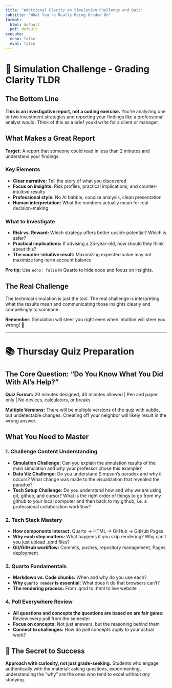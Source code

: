 ```yaml
---
title: "Additional Clarity on Simulation Challenge and Quiz"
subtitle: "What You're Really Being Graded On"
format:
  html: default
  pdf: default
execute:
  echo: false
  eval: false
---
```


# 🎯 Simulation Challenge - Grading Clarity TLDR

## The Bottom Line

**This is an investigative report, not a coding exercise.** You're analyzing one or two investment strategies and reporting your findings like a professional analyst would. Think of this as a brief you'd write for a client or manager.

## What Makes a Great Report

**Target:** A report that someone could read in less than 2 minutes and understand your findings.

### Key Elements
- **Clear narrative:** Tell the story of what you discovered
- **Focus on insights:** Risk profiles, practical implications, and counter-intuitive results
- **Professional style:** No AI babble, concise analysis, clean presentation
- **Human interpretation:** What the numbers actually mean for real decision-making

### What to Investigate
- **Risk vs. Reward:** Which strategy offers better upside potential? Which is safer?
- **Practical implications:** If advising a 25-year-old, how should they think about this?
- **The counter-intuitive result:** Maximizing expected value may not maximize long-term account balance

**Pro tip:** Use `echo: false` in Quarto to hide code and focus on insights.

## The Real Challenge

The technical simulation is just the tool. The real challenge is interpreting what the results mean and communicating those insights clearly and compellingly to someone.

**Remember:** Simulation will steer you right even when intuition will steer you wrong! 🎲

---

# 📚 Thursday Quiz Preparation

## The Core Question: "Do You Know What You Did With AI's Help?"

**Quiz Format:** 20 minutes designed, 40 minutes allowed | Pen and paper only | No devices, calculators, or breaks

**Multiple Versions:** There will be multiple versions of the quiz with subtle, but undetectable changes. Cheating off your neighbor will likely result in the wrong answer.

## What You Need to Master

### 1. Challenge Content Understanding

- **Simulation Challenge:** Can you explain the simulation results of the main simulation and why your professor chose this example?
- **Data Viz Challenge:** Do you understand Simpson's paradox and why it occurs?  What change was made to the visualization that revealed the paradox?
- **Tech Setup Challenge:** Do you understand how and why we are using git, github, and cursor?  What is the right order of things to go from my github to your local computer and then back to my github, i.e. a professional collaboration workflow?

### 2. Tech Stack Mastery

- **How components interact:** Quarto → HTML → GitHub → GitHub Pages
- **Why each step matters:** What happens if you skip rendering? Why can't you just upload .qmd files?
- **Git/GitHub workflow:** Commits, pushes, repository management, Pages deployment

### 3. Quarto Fundamentals

- **Markdown vs. Code chunks:** When and why do you use each?
- **Why `quarto render` is essential:** What does it do that browsers can't?
- **The rendering process:** From .qmd to .html to live website

### 4. Poll Everywhere Review

- **All questions and concepts the questions are based on are fair game:** Review every poll from the semester
- **Focus on concepts:** Not just answers, but the reasoning behind them
- **Connect to challenges:** How do poll concepts apply to your actual work?

## 🎯 The Secret to Success

**Approach with curiosity, not just grade-seeking.** Students who engage authentically with the material: asking questions, experimenting, understanding the "why" are the ones who tend to excel without *any* studying.

